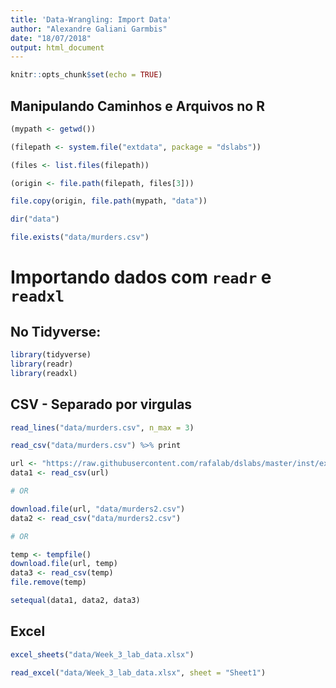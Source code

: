 ```yaml
---
title: 'Data-Wrangling: Import Data'
author: "Alexandre Galiani Garmbis"
date: "18/07/2018"
output: html_document
---
```


```r
knitr::opts_chunk$set(echo = TRUE)
```

## Manipulando Caminhos e Arquivos no R

```r
(mypath <- getwd())
```

```r
(filepath <- system.file("extdata", package = "dslabs"))
```
```r
(files <- list.files(filepath))
```
```r
(origin <- file.path(filepath, files[3]))
```
```r
file.copy(origin, file.path(mypath, "data"))
```
```r
dir("data")
```
```r
file.exists("data/murders.csv")
```

# Importando dados com `readr` e `readxl`

## No Tidyverse:
```r
library(tidyverse)
library(readr)
library(readxl)
```


## CSV - Separado por virgulas
```r
read_lines("data/murders.csv", n_max = 3)
```

```r
read_csv("data/murders.csv") %>% print
```
```r
url <- "https://raw.githubusercontent.com/rafalab/dslabs/master/inst/extdata/murders.csv"
data1 <- read_csv(url)

# OR

download.file(url, "data/murders2.csv")
data2 <- read_csv("data/murders2.csv")

# OR

temp <- tempfile()
download.file(url, temp)
data3 <- read_csv(temp)
file.remove(temp)

setequal(data1, data2, data3)

```

## Excel
```r
excel_sheets("data/Week_3_lab_data.xlsx")
```
```r
read_excel("data/Week_3_lab_data.xlsx", sheet = "Sheet1")
```

##